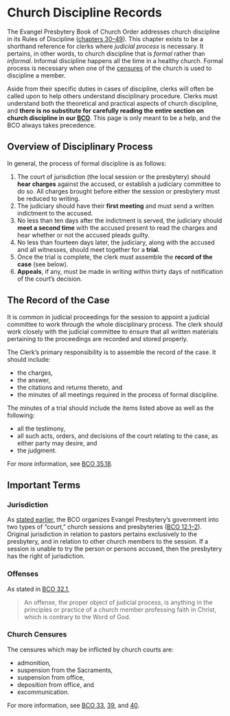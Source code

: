 # Church Discipline Records

The Evangel Presbytery Book of Church Order addresses church discipline in its Rules of Discipline ([chapters 30–49](https://bco.evangelpresbytery.com/the-rules-of-discipline.html)). This chapter exists to be a shorthand reference for clerks where *judicial process* is necessary. It pertains, in other words, to church discipline that is *formal* rather than *informal*. Informal discipline happens all the time in a healthy church. Formal process is necessary when one of the [censures](#church-censures) of the church is used to discipline a member.

Aside from their specific duties in cases of discipline, clerks will often be called upon to help others understand disciplinary procedure. Clerks must understand both the theoretical and practical aspects of church discipline, and **there is no substitute for carefully reading the entire section on church discipline in our [BCO](https://bco.evangelpresbytery.com/the-rules-of-discipline.html)**. This page is only meant to be a help, and the BCO always takes precedence.

## Overview of Disciplinary Process

In general, the process of formal discipline is as follows:

#. The court of jurisdiction (the local session or the presbytery) should **hear charges** against the accused, or establish a judiciary committee to do so. All charges brought before either the session or presbytery must be reduced to writing.
#. The judiciary should have their **first meeting** and must send a written indictment to the accused.
#. No less than ten days after the indictment is served, the judiciary should **meet a second time** with the accused present to read the charges and hear whether or not the accused pleads guilty.
#. No less than fourteen days later, the judiciary, along with the accused and all witnesses, should meet together for a **trial**.
#. Once the trial is complete, the clerk must assemble the **record of the case** (see below).
#. **Appeals**, if any, must be made in writing within thirty days of notification of the court's decision.

## The Record of the Case

It is common in judicial proceedings for the session to appoint a judicial committee to work through the whole disciplinary process. The clerk should work closely with the judicial committee to ensure that all written materials pertaining to the proceedings are recorded and stored properly.

The Clerk's primary responsibility is to assemble the record of the case. It should include:

* the charges,
* the answer,
* the citations and returns thereto, and
* the minutes of all meetings required in the process of formal discipline.

The minutes of a trial should include the items listed above as well as the following:

* all the testimony,
* all such acts, orders, and decisions of the court relating to the case, as either party may desire, and
* the judgment.

For more information, see [BCO 35.18](https://bco.evangelpresbytery.com/the-rules-of-discipline.html#general-provisions-applicable-to-all-cases-of-process).

## Important Terms

### Jurisdiction

As [stated earlier](#the-stated-clerk-defined), the BCO organizes Evangel Presbytery’s government into two types of “court,” church sessions and presbyteries ([BCO 12.1–2](https://bco.evangelpresbytery.com/form-of-government.html#church-courtsin-general)). Original jurisdiction in relation to pastors pertains exclusively to the presbytery, and in relation to other church members to the session. If a session is unable to try the person or persons accused, then the presbytery has the right of jurisdiction.

### Offenses

As stated in [BCO 32.1](https://bco.evangelpresbytery.com/the-rules-of-discipline.html#offenses),

>An offense, the proper object of judicial process, is anything in the principles or practice of a church member professing faith in Christ, which is contrary to the Word of God.

### Church Censures

The censures which may be inflicted by church courts are:

* admonition,
* suspension from the Sacraments,
* suspension from office,
* deposition from office, and
* excommunication.

For more information, see [BCO 33](https://bco.evangelpresbytery.com/the-rules-of-discipline.html#church-censures), [39](https://bco.evangelpresbytery.com/the-rules-of-discipline.html#the-infliction-of-church-censures), and [40](https://bco.evangelpresbytery.com/the-rules-of-discipline.html#the-removal-of-censure).